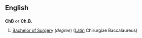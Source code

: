 ==English==

==={{Abbreviation}}===
'''ChB''' or '''Ch.B.'''
# [[Bachelor of Surgery]] (''degree'') ([[Latin]] Chirurgiae Baccalaureus)
